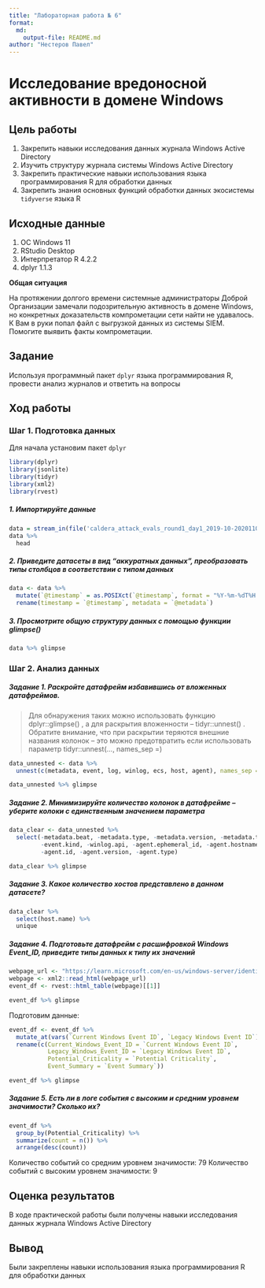 ```yaml
---
title: "Лабораторная работа № 6"
format: 
  md:
    output-file: README.md
author: "Нестеров Павел"
---
```


# Исследование вредоносной активности в домене Windows

## Цель работы

1.  Закрепить навыки исследования данных журнала Windows Active Directory
2.  Изучить структуру журнала системы Windows Active Directory
3.  Закрепить практические навыки использования языка программирования R для обработки данных
4.  Закрепить знания основных функций обработки данных экосистемы `tidyverse` языка R

## Исходные данные

1.  ОС Windows 11
2.  RStudio Desktop
3.  Интерпретатор R 4.2.2
4.  dplyr 1.1.3

**Общая ситуация**

На протяжении долгого времени системные администраторы Доброй Организации замечали подозрительную активность в домене Windows, но конкретных доказательств компрометации сети найти не удавалось. К Вам в руки попал файл с выгрузкой данных из системы SIEM. Помогите выявить факты компрометации.

## Задание

Используя программный пакет `dplyr` языка программирования R, провести анализ журналов и ответить на вопросы

## Ход работы

### Шаг 1. Подготовка данных

Для начала установим пакет `dplyr`

```r
library(dplyr)
library(jsonlite)
library(tidyr)
library(xml2)
library(rvest)
```

##### 1. Импортируйте данные

```r
data = stream_in(file('caldera_attack_evals_round1_day1_2019-10-20201108.json'))
data %>% 
  head
```

##### 2. Приведите датасеты в вид "аккуратных данных", преобразовать типы столбцов в соответствии с типом данных

```r
data <- data %>%
  mutate(`@timestamp` = as.POSIXct(`@timestamp`, format = "%Y-%m-%dT%H:%M:%OSZ", tz = "UTC")) %>%
  rename(timestamp = `@timestamp`, metadata = `@metadata`)
```

##### 3. Просмотрите общую структуру данных с помощью функции glimpse()

```r
data %>% glimpse
```

### Шаг 2. Анализ данных

##### Задание 1. Раскройте датафрейм избавившись от вложенных датафреймов.

> Для обнаружения таких можно использовать функцию dplyr::glimpse() , а для раскрытия вложенности -- tidyr::unnest() . Обратите внимание, что при раскрытии теряются внешние названия колонок -- это можно предотвратить если использовать параметр tidyr::unnest(..., names_sep =)

```r
data_unnested <- data %>%
  unnest(c(metadata, event, log, winlog, ecs, host, agent), names_sep = ".")

data_unnested %>% glimpse
```

##### Задание 2. Минимизируйте количество колонок в датафрейме -- уберите колоки с единственным значением параметра

```r
data_clear <- data_unnested %>%
  select(-metadata.beat, -metadata.type, -metadata.version, -metadata.topic, 
         -event.kind, -winlog.api, -agent.ephemeral_id, -agent.hostname, 
         -agent.id, -agent.version, -agent.type)

data_clear %>% glimpse
```

##### Задание 3. Какое количество хостов представлено в данном датасете?

```r
data_clear %>%
  select(host.name) %>%
  unique
```

##### Задание 4. Подготовьте датафрейм с расшифровкой Windows Event_ID, приведите типы данных к типу их значений

```r
webpage_url <- "https://learn.microsoft.com/en-us/windows-server/identity/ad-ds/plan/appendix-l--events-to-monitor"
webpage <- xml2::read_html(webpage_url)
event_df <- rvest::html_table(webpage)[[1]]

event_df %>% glimpse
```

Подготовим данные:

```r
event_df <- event_df %>%
  mutate_at(vars(`Current Windows Event ID`, `Legacy Windows Event ID`), as.integer) %>%
  rename(c(Current_Windows_Event_ID = `Current Windows Event ID`, 
           Legacy_Windows_Event_ID = `Legacy Windows Event ID`, 
           Potential_Criticality = `Potential Criticality`, 
           Event_Summary = `Event Summary`))

event_df %>% glimpse
```

##### Задание 5. Есть ли в логе события с высоким и средним уровнем значимости? Сколько их?

```r
event_df %>% 
  group_by(Potential_Criticality) %>%
  summarize(count = n()) %>%
  arrange(desc(count))
```

Количество событий со средним уровнем значимости: 79 
Количество событий с высоким уровнем значимости: 9

## Оценка результатов

В ходе практической работы были получены навыки исследования данных журнала Windows Active Directory

## Вывод

Были закреплены навыки использования языка программирования R для обработки данных
